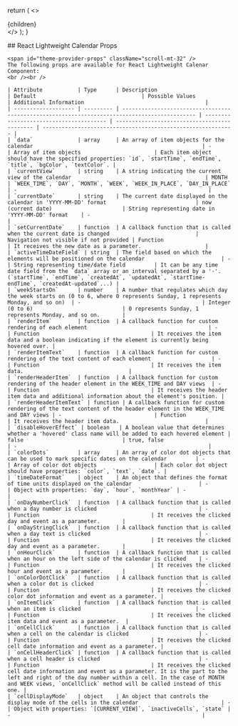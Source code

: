 
  return (
    <>
      <Meta
        description="React Calendar Props"
        keywords="React Calendar, React Event Calendar, React Timeline Calendar, React Google Calendar"
        title="Props"
      />
      <div>
        {children}
      </div>
    </>
  );
}

<wrapper>
    ## React Lightweight Calendar Props

    <span id="theme-provider-props" className="scroll-mt-32" />
    The following props are available for React Lightweight Calenar Component:
    <br /><br />

    | Attribute           | Type      | Description                                                                                   | Default                                 | Possible Values                              | Additional Information                                      |
    | ------------------- | --------- | --------------------------------------------------------------------------------------------- | --------------------------------------- | -------------------------------------------- | ------------------------------------------------------------ |
    | `data`              | array     | An array of item objects for the calendar                                                     | -                                       | Array of item objects                       | Each item object should have the specified properties: `id`, `startTime`, `endTime`, `title`, `bgColor`, `textColor`. |
    | `currentView`       | string    | A string indicating the current view of the calendar                                          | MONTH                                   | `WEEK_TIME`, `DAY`, `MONTH`, `WEEK`, `WEEK_IN_PLACE`, `DAY_IN_PLACE` | -                                                            |
    | `currentDate`       | string    | The current date displayed on the calendar in 'YYYY-MM-DD' format                            | now (current date)                      | String representing date in 'YYYY-MM-DD' format    | -                                                            |
    | `setCurrentDate`    | function  | A callback function that is called when the current date is changed                           | Navigation not visible if not provided | Function                                   | It receives the new date as a parameter.                    |
    | `activeTimeDateField` | string  | The field based on which the elements will be positioned on the calendar                        | -                                       | String representing time/date field         | It can be any time date field from the `data` array or an interval separated by a '-'. (`startTime`, `endTime`, `createdAt`, `updatedAt`, `startTime-endTime`, `createdAt-updated`...) |
    | `weekStartsOn`      | number    | A number that regulates which day the week starts on (0 to 6, where 0 represents Sunday, 1 represents Monday, and so on)  | -                                      | Integer (0 to 6)                            | 0 represents Sunday, 1 represents Monday, and so on.       |
    | `renderItem`        | function  | A callback function for custom rendering of each element                                      | -                                       | Function                                   | It receives the item data and a boolean indicating if the element is currently being hovered over. |
    | `renderItemText`    | function  | A callback function for custom rendering of the text content of each element                   | -                                       | Function                                   | It receives the item data.                                 |
    | `renderHeaderItem`  | function  | A callback function for custom rendering of the header element in the WEEK_TIME and DAY views  | -                                       | Function                                   | It receives the header item data and additional information about the element's position. |
    | `renderHeaderItemText` | function | A callback function for custom rendering of the text content of the header element in the WEEK_TIME and DAY views | -                             | Function                                   | It receives the header item data.                           |
    | `disableHoverEffect` | boolean   | A boolean value that determines whether a 'hovered' class name will be added to each hovered element | false                               | true, false                                | -                                                            |
    | `colorDots`         | array     | An array of color dot objects that can be used to mark specific dates on the calendar         | -                                      | Array of color dot objects                  | Each color dot object should have properties: `color`, `text`, `date`. |
    | `timeDateFormat`    | object    | An object that defines the format of time units displayed on the calendar                     | -                                      | Object with properties: `day`, `hour`, `monthYear` | -                                                            |
    | `onDayNumberClick`  | function  | A callback function that is called when a day number is clicked                                | -                                      | Function                                   | It receives the clicked day and event as a parameter.       |
    | `onDayStringClick`  | function  | A callback function that is called when a day text is clicked                                  | -                                      | Function                                   | It receives the clicked day and event as a parameter.       |
    | `onHourClick`       | function  | A callback function that is called when an hour on the left side of the calendar is clicked    | -                                      | Function                                   | It receives the clicked hour and event as a parameter.      |
    | `onColorDotClick`   | function  | A callback function that is called when a color dot is clicked                                 | -                                      | Function                                   | It receives the clicked color dot information and event as a parameter. |
    | `onItemClick`       | function  | A callback function that is called when an item is clicked                                    | -                                      | Function                                   | It receives the clicked item data and event as a parameter.  |
    | `onCellClick`       | function  | A callback function that is called when a cell on the calendar is clicked                      | -                                      | Function                                   | It receives the clicked cell date information and event as a parameter. |
    | `onCellHeaderClick` | function  | A callback function that is called when a cell header is clicked                               | -                                      | Function                                   | It receives the clicked cell date information and event as a parameter. It is the part to the left and right of the day number within a cell. In the case of MONTH and WEEK views, `onCellClick` method will be called instead of this one. |
    | `cellDisplayMode`   | object    | An object that controls the display mode of the cells in the calendar                          | -                                      | Object with properties: `[CURRENT_VIEW]`, `inactiveCells`, `state` | -                                                            |
</wrapper>